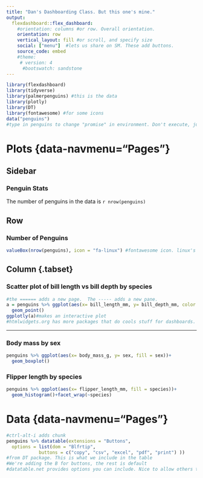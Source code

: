```yaml
---
title: "Dan's Dashboarding Class. But this one's mine."
output: 
  flexdashboard::flex_dashboard:
    #orientation: columns #or row. Overall orientation.
    orientation: row
    vertical_layout: fill #or scroll, and specify size
    social: ["menu"]  #lets us share on SM. These add buttons.
    source_code: embed
    #theme:
     # version: 4
      #bootswatch: sandstone
---
```


```r
library(flexdashboard)
library(tidyverse)
library(palmerpenguins) #this is the data
library(plotly)
library(DT)
library(fontawesome) #for some icons
data("penguins")
#type in penguins to change "promise" in environment. Don't execute, just delete.
```

Plots {data-navmenu="Pages"} <!--this nests the page tabs -->
===========================================


Sidebar {.sidebar}
--------------------------------------------------

### Penguin Stats
The number of penguins in the data is `r nrow(penguins)`
<!-- adds to all plots -->


Row
----------------------------------------

### Number of Penguins
```r
valueBox(nrow(penguins), icon = "fa-linux") #fontawesome icon. linux's is a penguin
```



Column {.tabset} <!--or use data_width = 365-->
-----------------------------------------------------------------------


### Scatter plot of bill length vs bill depth by species

```r
#the ====== adds a new page.  The ----- adds a new pane.
a = penguins %>% ggplot(aes(x= bill_length_mm, y= bill_depth_mm, color = species))+
  geom_point()
ggplotly(a)#makes an interactive plot
#htmlwidgets.org has more packages that do cools stuff for dashboards. leaflet is good for maps...
```


-----------------------------------------------------------------------

### Body mass by sex

```r
penguins %>% ggplot(aes(x= body_mass_g, y= sex, fill = sex))+
  geom_boxplot()
```

### Flipper length by species

```r
penguins %>% ggplot(aes(x= flipper_length_mm, fill = species))+
  geom_histogram()+facet_wrap(~species)
```

Data {data-navmenu="Pages"} <!--this nests the page tabs. Have to do for each page -->
==========================================

```r
#ctrl-alt-i adds chunk
penguins %>% datatable(extensions = "Buttons",
  options = list(dom = "Blfrtip",
            buttons = c("copy", "csv", "excel", "pdf", "print") ))
#from DT package. This is what we include in the table
#We're adding the B for buttons, the rest is default
#datatable.net provides options you can include. Nice to allow others to download your data
```

